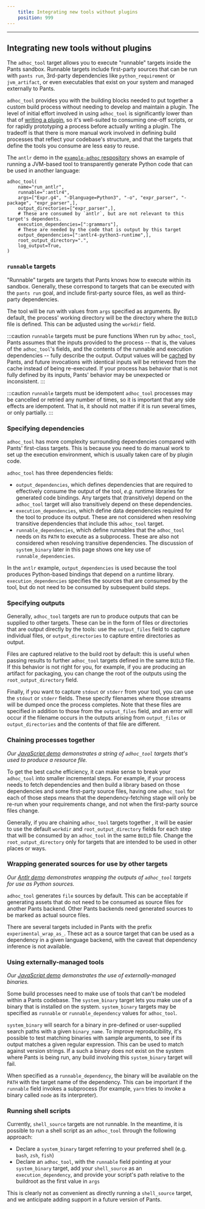 ```yaml
---
    title: Integrating new tools without plugins
    position: 999
---
```


---

## Integrating new tools without plugins

The `adhoc_tool` target allows you to execute "runnable" targets inside the Pants sandbox. Runnable targets include first-party sources that can be run with `pants run`, 3rd-party dependencies like `python_requirement` or `jvm_artifact`, or even executables that exist on your system and managed externally to Pants.

`adhoc_tool` provides you with the building blocks needed to put together a custom build process without needing to develop and maintain a plugin. The level of initial effort involved in using `adhoc_tool` is significantly lower than that of [writing a plugin](doc:plugins-overview), so it's well-suited to consuming one-off scripts, or for rapidly prototyping a process before actually writing a plugin. The tradeoff is that there is more manual work involved in defining build processes that reflect your codebase's structure, and that the targets that define the tools you consume are less easy to reuse.

The `antlr` demo in the [`example-adhoc` respository](https://github.com/pantsbuild/example-adhoc) shows an example of running a JVM-based tool to transparently generate Python code that can be used in another language:

```
adhoc_tool(
    name="run_antlr",
    runnable=":antlr4",
    args=["Expr.g4", "-Dlanguage=Python3", "-o", "expr_parser", "-package", "expr_parser",],
    output_directories=["expr_parser",],
    # These are consumed by `antlr`, but are not relevant to this target's dependents.
    execution_dependencies=[":grammars"],
    # These are needed by the code that is output by this target
    output_dependencies=[":antlr4-python3-runtime",],
    root_output_directory=".",
    log_output=True,
)
```

### `runnable` targets

"Runnable" targets are targets that Pants knows how to execute within its sandbox. Generally, these correspond to targets that can be executed with the `pants run` goal, and include first-party source files, as well as third-party dependencies.

The tool will be run with values from `args` specified as arguments. By default, the process' working directory will be the directory where the `BUILD` file is defined. This can be adjusted using the `workdir` field.

:::caution `runnable` targets must be pure functions
When run by `adhoc_tool`, Pants assumes that the inputs provided to the process -- that is, the values of the `adhoc_tool`'s fields, and the contents of the runnable and execution dependencies -- fully describe the output. Output values will be [cached](doc:how-does-pants-work#caching) by Pants, and future invocations with identical inputs will be retrieved from the cache instead of being re-executed. If your process has behavior that is not fully defined by its inputs, Pants' behavior may be unexpected or inconsistent.
:::

:::caution `runnable` targets must be idempotent
`adhoc_tool` processes may be cancelled or retried any number of times, so it is important that any side effects are idempotent. That is, it should not matter if it is run several times, or only partially.
:::

### Specifying dependencies

`adhoc_tool` has more complexity surrounding dependencies compared with Pants' first-class targets. This is because you need to do manual work to set up the execution environment, which is usually taken care of by plugin code.

`adhoc_tool` has three dependencies fields:

- `output_dependencies`, which defines dependencies that are required to effectively consume the output of the tool, _e.g._ runtime libraries for generated code bindings. Any targets that (transitively) depend on the `adhoc_tool` target will also transitively depend on these dependencies.
- `execution_dependencies`, which define data dependencies required for the tool to produce its output. These are not considered when resolving transitive dependencies that include this `adhoc_tool` target.
- `runnable_dependencies`, which define runnables that the `adhoc_tool` needs on its `PATH` to execute as a subprocess. These are also not considered when resolving transitive dependencies. The discussion of `system_binary` later in this page shows one key use of `runnable_dependencies`.

In the `antlr` example, `output_dependencies` is used because the tool produces Python-based bindings that depend on a runtime library. `execution_dependencies` specifies the sources that are consumed by the tool, but do not need to be consumed by subsequent build steps.

### Specifying outputs

Generally, `adhoc_tool` targets are run to produce outputs that can be supplied to other targets. These can be in the form of files or directories that are output directly by the tools: use the `output_files` field to capture individual files, or `output_directories` to capture entire directories as output.

Files are captured relative to the build root by default: this is useful when passing results to further `adhoc_tool` targets defined in the same `BUILD` file. If this behavior is not right for you, for example, if you are producing an artifact for packaging, you can change the root of the outputs using the `root_output_directory` field.

Finally, if you want to capture `stdout` or `stderr` from your tool, you can use the `stdout` or `stderr` fields. These specify filenames where those streams will be dumped once the process completes. Note that these files are specified in addition to those from the `output_files` field, and an error will occur if the filename occurs in the outputs arising from `output_files` or `output_directories` and the contents of that file are different.

### Chaining processes together

_Our [JavaScript demo](https://github.com/pantsbuild/example-adhoc/tree/main/javascript) demonstrates a string of `adhoc_tool` targets that's used to produce a resource file._

To get the best cache efficiency, it can make sense to break your `adhoc_tool` into smaller incremental steps. For example, if your process needs to fetch dependencies and then build a library based on those dependencies and some first-party source files, having one `adhoc_tool` for each of those steps means that the dependency-fetching stage will only be re-run when your requirements change, and not when the first-party source files change.

Generally, if you are chaining `adhoc_tool` targets together , it will be easier to use the default `workdir` and `root_output_directory` fields for each step that will be consumed by an `adhoc_tool` in the same `BUILD` file. Change the `root_output_directory` only for targets that are intended to be used in other places or ways.

### Wrapping generated sources for use by other targets

_Our [Antlr demo](https://github.com/pantsbuild/example-adhoc/tree/main/antlr) demonstrates wrapping the outputs of `adhoc_tool` targets for use as Python sources._

`adhoc_tool` generates `file` sources by default. This can be acceptable if generating assets that do not need to be consumed as source files for another Pants backend. Other Pants backends need generated sources to be marked as actual source files.

There are several targets included in Pants with the prefix `experimental_wrap_as_`. These act as a source target that can be used as a dependency in a given language backend, with the caveat that dependency inference is not available.

### Using externally-managed tools

_Our [JavaScript demo](https://github.com/pantsbuild/example-adhoc/tree/main/javascript) demonstrates the use of externally-managed binaries._

Some build processes need to make use of tools that can't be modeled within a Pants codebase. The `system_binary` target lets you make use of a binary that is installed on the system. `system_binary` targets may be specified as `runnable` or `runnable_dependency` values for `adhoc_tool`.

`system_binary` will search for a binary in pre-defined or user-supplied search paths with a given `binary_name`. To improve reproducibility, it's possible to test matching binaries with sample arguments, to see if its output matches a given regular expression. This can be used to match against version strings. If a such a binary does not exist on the system where Pants is being run, any build involving this `system_binary` target will fail.

When specified as a `runnable_dependency`, the binary will be available on the `PATH` with the target name of the dependency. This can be important if the `runnable` field invokes a subprocess (for example, `yarn` tries to invoke a binary called `node` as its interpreter).

### Running shell scripts

Currently, `shell_source` targets are not runnable. In the meantime, it is possible to run a shell script as an `adhoc_tool` through the following approach:

- Declare a `system_binary` target referring to your preferred shell (e.g. `bash`, `zsh`, `fish`)
- Declare an `adhoc_tool`, with the `runnable` field pointing at your `system_binary` target, add your `shell_source` as an `execution_dependency`, and provide your script's path relative to the buildroot as the first value in `args`

This is clearly not as convenient as directly running a `shell_source` target, and we anticipate adding support in a future version of Pants.
